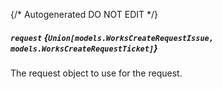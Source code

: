 {/* Autogenerated DO NOT EDIT  */}

##### `request` *{`Union[models.WorksCreateRequestIssue, models.WorksCreateRequestTicket]`}*
The request object to use for the request.
<Collapsible openLabel={Labels.showProperties} closeLabel={Labels.hideProperties}>
    <WorksCreateRequest/>
</Collapsible>


